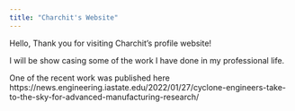 ---
title: "Charchit's Website"
---

Hello, Thank you for visiting Charchit's profile website!

I will be show casing some of the work I have done in my professional life.

One of the recent work was published here https://news.engineering.iastate.edu/2022/01/27/cyclone-engineers-take-to-the-sky-for-advanced-manufacturing-research/
